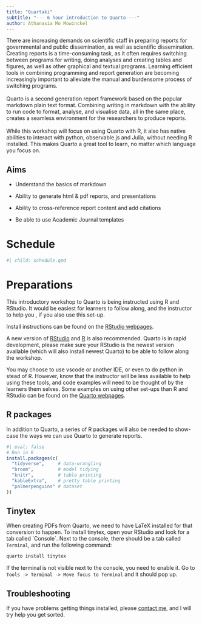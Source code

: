 ```yaml
---
title: "Quartaki"
subtitle: "--- 6 hour introduction to Quarto ---"
author: Athanasia Mo Mowinckel
---
```


There are increasing demands on scientific staff in preparing reports for governmental and public dissemination, as well as scientific dissemination. Creating reports is a time-consuming task, as it often requires switching between programs for writing, doing analyses and creating tables and figures, as well as other graphical and textual programs. Learning efficient tools in combining programming and report generation are becoming increasingly important to alleviate the manual and burdensome process of switching programs.\
\
Quarto is a second generation report framework based on the popular markdown plain text format. Combining writing in markdown with the ability to run code to format, analyse, and visualise data, all in the same place, creates a seamless environment for the researchers to produce reports.\
\
While this workshop will focus on using Quarto with R, it also has native abilities to interact with python, observable.js and Julia, without needing R installed. This makes Quarto a great tool to learn, no matter which language you focus on.

::: callout-tip
## Aims

-   Understand the basics of markdown

-   Ability to generate html & pdf reports, and presentations

-   Ability to cross-reference report content and add citations

-   Be able to use Academic Journal templates
:::

# Schedule

```r
#| child: schedule.qmd
```

# Preparations

This introductory workshop to Quarto is being instructed using R and RStudio. It would be easiest for learners to follow along, and the instructor to help you , if you also use this set-up.

Install instructions can be found on the [RStudio webpages](https://quarto.org/docs/get-started/).

A new version of [RStudio](https://www.rstudio.com/products/rstudio/download/#download) and [R](https://cran.r-project.org/) is also recommended. Quarto is in rapid development, please make sure your RStudio is the newest version available (which will also install newest Quarto) to be able to follow along the workshop.

You may choose to use vscode or another IDE, or even to do python in stead of R. However, know that the instructor will be less available to help using these tools, and code examples will need to be thought of by the learners them selves. Some examples on using other set-ups than R and RStudio can be found on the [Quarto webpages](https://quarto.org/docs/get-started/hello/vscode.html).

## R packages

In addition to Quarto, a series of R packages will also be needed to show-case the ways we can use Quarto to generate reports.

```r
#| eval: false
# Run in R
install.packages(c(
  "tidyverse",     # data-wrangling
  "broom",         # model tidying
  "knitr",         # table printing
  "kableExtra",    # pretty table printing
  "palmerpenguins" # dataset
))
```

## Tinytex

When creating PDFs from Quarto, we need to have LaTeX installed for that conversion to happen. To install tinytex, open your RStudio and look for a tab called \`Console\`. Next to the console, there should be a tab called `Terminal`, and run the following command:

```bash
quarto install tinytex
```

If the terminal is not visible next to the console, you need to enable it. Go to `Tools -> Terminal -> Move focus to Terminal` and it should pop up.

## Troubleshooting

If you have problems getting things installed, please [contact me](mailto:a.m.mowinckel@psykologi.uio.no), and I will try help you get sorted.
